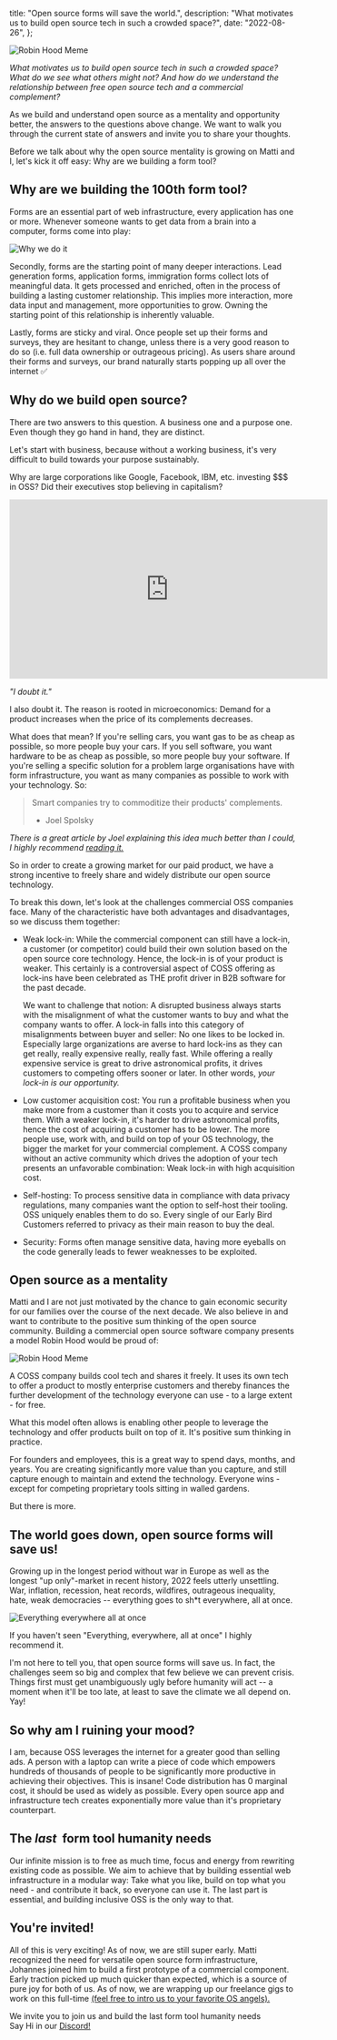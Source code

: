 
  title: "Open source forms will save the world.",
  description: "What motivates us to build open source tech in such a crowded space?",
  date: "2022-08-26",
};

<Image src={RobinHoodMeme} alt="Robin Hood Meme" className="max-w-lg mx-auto rounded-lg" />

_What motivates us to build open source tech in such a crowded space? What do we see what others might not? And how do we understand the relationship between free open source tech and a commercial complement?_

As we build and understand open source as a mentality and opportunity better, the answers to the questions above change. We want to walk you through the current state of answers and invite you to share your thoughts.

Before we talk about why the open source mentality is growing on Matti and I, let's kick it off easy: Why are we building a form tool?

## Why are we building the 100th form tool?

Forms are an essential part of web infrastructure, every application has one or more. Whenever someone wants to get data from a brain into a computer, forms come into play:

<Image src={WhyWeDoIt} alt="Why we do it" className="max-w-lg mx-auto rounded-lg" />

Secondly, forms are the starting point of many deeper interactions. Lead generation forms, application forms, immigration forms collect lots of meaningful data. It gets processed and enriched, often in the process of building a lasting customer relationship. This implies more interaction, more data input and management, more opportunities to grow. Owning the starting point of this relationship is inherently valuable.

Lastly, forms are sticky and viral. Once people set up their forms and surveys, they are hesitant to change, unless there is a very good reason to do so (i.e. full data ownership or outrageous pricing). As users share around their forms and surveys, our brand naturally starts popping up all over the internet ✅

## Why do we build open source?

There are two answers to this question. A business one and a purpose one. Even though they go hand in hand, they are distinct.

Let's start with business, because without a working business, it's very difficult to build towards your purpose sustainably.

Why are large corporations like Google, Facebook, IBM, etc. investing $$$ in OSS? Did their executives stop believing in capitalism?

<iframe
  width="560"
  height="315"
  className="mx-auto"
  src="https://www.youtube.com/embed/j4ovbmsp6p0?start=9"
  title="YouTube video player"
  frameborder="0"
  allow="accelerometer; autoplay; clipboard-write; encrypted-media; gyroscope; picture-in-picture"
  allowfullscreen></iframe>

_"I doubt it."_

I also doubt it. The reason is rooted in microeconomics: Demand for a product increases when the price of its complements decreases.

What does that mean? If you're selling cars, you want gas to be as cheap as possible, so more people buy your cars. If you sell software, you want hardware to be as cheap as possible, so more people buy your software. If you're selling a specific solution for a problem large organisations have with form infrastructure, you want as many companies as possible to work with your technology. So:

> Smart companies try to commoditize their products' complements.
>
> - Joel Spolsky

_There is a great article by Joel explaining this idea much better than I could, I highly recommend [reading it.](https://www.joelonsoftware.com/2002/06/12/strategy-letter-v/)_

So in order to create a growing market for our paid product, we have a strong incentive to freely share and widely distribute our open source technology.

To break this down, let's look at the challenges commercial OSS companies face. Many of the characteristic have both advantages and disadvantages, so we discuss them together:

- Weak lock-in: While the commercial component can still have a lock-in, a customer (or competitor) could build their own solution based on the open source core technology. Hence, the lock-in is of your product is weaker. This certainly is a controversial aspect of COSS offering as lock-ins have been celebrated as THE profit driver in B2B software for the past decade.

  We want to challenge that notion: A disrupted business always starts with the misalignment of what the customer wants to buy and what the company wants to offer. A lock-in falls into this category of misalignments between buyer and seller: No one likes to be locked in. Especially large organizations are averse to hard lock-ins as they can get really, really expensive really, really fast. While offering a really expensive service is great to drive astronomical profits, it drives customers to competing offers sooner or later. In other words, *your lock-in is our opportunity.*

- Low customer acquisition cost: You run a profitable business when you make more from a customer than it costs you to acquire and service them. With a weaker lock-in, it's harder to drive astronomical profits, hence the cost of acquiring a customer has to be lower. The more people use, work with, and build on top of your OS technology, the bigger the market for your commercial complement. A COSS company without an active community which drives the adoption of your tech presents an unfavorable combination: Weak lock-in with high acquisition cost.
- Self-hosting: To process sensitive data in compliance with data privacy regulations, many companies want the option to self-host their tooling. OSS uniquely enables them to do so. Every single of our Early Bird Customers referred to privacy as their main reason to buy the deal.
- Security: Forms often manage sensitive data, having more eyeballs on the code generally leads to fewer weaknesses to be exploited.

## Open source as a mentality

Matti and I are not just motivated by the chance to gain economic security for our families over the course of the next decade. We also believe in and want to contribute to the positive sum thinking of the open source community. Building a commercial open source software company presents a model Robin Hood would be proud of:

<Image src={RobinHoodMeme} alt="Robin Hood Meme" className="max-w-lg mx-auto rounded-lg" />

A COSS company builds cool tech and shares it freely. It uses its own tech to offer a product to mostly enterprise customers and thereby finances the further development of the technology everyone can use - to a large extent - for free.

What this model often allows is enabling other people to leverage the technology and offer products built on top of it. It's positive sum thinking in practice.

For founders and employees, this is a great way to spend days, months, and years. You are creating significantly more value than you capture, and still capture enough to maintain and extend the technology. Everyone wins - except for competing proprietary tools sitting in walled gardens.

But there is more.

## The world goes down, open source forms will save us!

Growing up in the longest period without war in Europe as well as the longest "up only"-market in recent history, 2022 feels utterly unsettling. War, inflation, recession, heat records, wildfires, outrageous inequality, hate, weak democracies -- everything goes to sh\*t everywhere, all at once.

<Image
  src={EverythinEverywhereAllAtOnce}
  alt="Everything everywhere all at once"
  className="max-w-lg mx-auto rounded-lg"
/>

If you haven't seen "Everything, everywhere, all at once" I highly recommend it.

I'm not here to tell you, that open source forms will save us. In fact, the challenges seem so big and complex that few believe we can prevent crisis. Things first must get unambiguously ugly before humanity will act -- a moment when it'll be too late, at least to save the climate we all depend on. Yay!

## So why am I ruining your mood?

I am, because OSS leverages the internet for a greater good than selling ads. A person with a laptop can write a piece of code which empowers hundreds of thousands of people to be significantly more productive in achieving their objectives. This is insane! Code distribution has 0 marginal cost, it should be used as widely as possible. Every open source app and infrastructure tech creates exponentially more value than it's proprietary counterpart.

## The *last*  form tool humanity needs

Our infinite mission is to free as much time, focus and energy from rewriting existing code as possible. We aim to achieve that by building essential web infrastructure in a modular way: Take what you like, build on top what you need - and contribute it back, so everyone can use it. The last part is essential, and building inclusive OSS is the only way to that.

## You're invited!

All of this is very exciting! As of now, we are still super early. Matti recognized the need for versatile open source form infrastructure, Johannes joined him to build a first prototype of a commercial component. Early traction picked up much quicker than expected, which is a source of pure joy for both of us. As of now, we are wrapping up our freelance gigs to work on this full-time [(feel free to intro us to your favorite OS angels).](mailto:johannes@snoopforms.com)

We invite you to join us and build the last form tool humanity needs <br/>
Say Hi in our [Discord!](https://snoopforms.com/discord)

